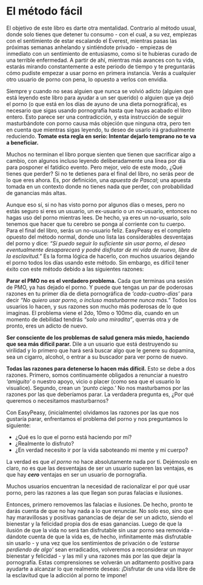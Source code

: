 # El método fácil

El objetivo de este libro es darte otra mentalidad. Contrario al método usual, donde solo tienes que detener tu consumo - con el cual, a su vez, empiezas con el sentimiento de estar escalando el Everest, mientras pasas las próximas semanas anhelando y sintiéndote privado - empiezas de inmediato con un sentimiento de entusiasmo, como si te hubieras curado de una terrible enfermedad. A partir de ahí, mientras más avances con tu vida, estarás mirando constantemente a este periodo de tiempo y te preguntarás cómo pudiste empezar a usar porno en primera instancia. Verás a cualquier otro usuario de porno con pena, lo opuesto a verlos con envidia.

Siempre y cuando no seas alguien que nunca se volvió adicto (alguien que está leyendo este libro para ayudar a un ser querido) o alguien que ya dejó el porno (o que está en los días de ayuno de una dieta pornográfica), es necesario que sigas usando pornografía hasta que hayas acabado el libro entero. Esto parece ser una contradicción, y esta instrucción de seguir masturbándote con porno causa más objeción que ninguna otra, pero ten en cuenta que mientras sigas leyendo, tu deseo de usarlo irá gradualmente reduciendo. **Tomate esta regla en serio: Intentar dejarlo temprano no te va a beneficiar.**

Muchos no terminan el libro porque sienten que tienen que sacrificar algo a cambio, con algunos incluso leyendo deliberadamente una línea por día para posponer el fatídico evento. Pero mejor, velo de este modo, ¿Qué tienes que perder? Si no te detienes para el final del libro, no serás peor de lo que eres ahora. Es, por definición, una _apuesta de Pascal_; una apuesta tomada en un contexto donde no tienes nada que perder, con probabilidad de ganancias más altas.

Aunque eso sí, si no has visto porno por algunos días o meses, pero no estás seguro si eres un usuario, un ex-usuario o un no-usuario, entonces no hagas uso del porno mientras lees. De hecho, ya eres un no-usuario, solo tenemos que hacer que tu cerebro se ponga al corriente con tu cuerpo. Para el final del libro, serás un no-usuario feliz. EasyPeasy es el completo opuesto del método normal, donde uno lista las considerables desventajas del porno y dice: 
_“Si puedo seguir lo suficiente sin usar porno, el deseo eventualmente desaparecerá y podré disfrutar de mi vida de nuevo, libre de la esclavitud.”_
Es la forma lógica de hacerlo, con muchos usuarios dejando el porno todos los días usando este método. Sin embargo, es difícil tener éxito con este método debido a las siguientes razones:

**Parar el PMO no es el verdadero problema.** Cada que terminas una sesión de PMO, ya has dejado el porno. Y puede que tengas un par de poderosas razones en tu primer día de dieta pornográfica de _‘cada-cuatro-días’_ para decir _“No quiero usar porno, o incluso masturbarme nunca más.”_ Todos los usuarios lo hacen, y sus razones son mucho más poderosas de lo que imaginas. El problema viene el 2do, 10mo o 100mo día, cuando en un momento de debilidad tendrás _“solo una miradita”_, querrás otra y de pronto, eres un adicto de nuevo. 

**Ser consciente de los problemas de salud genera más miedo, haciendo que sea más difícil parar.** Dile a un usuario que está destruyendo su virilidad y lo primero que hará será buscar algo que le genere su dopamina, sea un cigarro, alcohol, o entrar a su buscador para ver porno de nuevo.

**Todas las razones para detenerse lo hacen más difícil.** Esto se debe a dos razones. Primero, somos continuamente obligados a renunciar a nuestro _‘amiguito’_ o nuestro apoyo, vicio o placer (como sea que el usuario lo visualice). Segundo, crean un _‘punto ciego.’_ No nos masturbamos por las razones por las que deberíamos parar. La verdadera pregunta es, ¿Por qué queremos o necesitamos masturbarnos?

Con EasyPeasy, (inicialmente) olvidamos las razones por las que nos gustaría parar, enfrentamos el problema del porno y nos preguntamos lo siguiente:

* ¿Qué es lo que el porno está haciendo por mí?
* ¿Realmente lo disfruto?
* ¿En verdad necesito ir por la vida saboteando mi mente y mi cuerpo?

La verdad es que _el porno_ no hace absolutamente nada por ti. Dejémoslo en claro, no es que las desventajas de ser un usuario superen las ventajas, es que hay _**cero**_ ventajas en ser un usuario de pornografía.

Muchos usuarios encuentran la necesidad de racionalizar el por qué usar porno, pero las razones a las que llegan son puras falacias e ilusiones. 

Entonces, primero removemos las falacias e ilusiones. De hecho, pronto te darás cuenta de que no hay nada a lo que renunciar. No solo eso, sino que hay maravillosas y positivas ganancias de dejar de ser un adicto, siendo el bienestar y la felicidad propia dos de esas ganancias. Luego de que la ilusión de que la vida no será tan disfrutable sin usar porno sea removida - dándote cuenta de que la vida es, de hecho, infinitamente más disfrutable sin usarlo - y una vez que los sentimientos de privación o de _‘estarse perdiendo de algo’_ sean erradicados, volveremos a reconsiderar un mayor bienestar y felicidad - y las mil y una razones más por las que dejar la pornografía. Estas comprensiones se volverán un aditamento positivo para ayudarte a alcanzar lo que realmente deseas: ¡Disfrutar de una vida libre de la esclavitud que la adicción al porno te impone!
